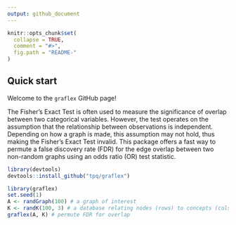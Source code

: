 ```yaml
---
output: github_document
---
```


<!-- README.md is generated from README.Rmd. Please edit that file -->

```r
knitr::opts_chunk$set(
  collapse = TRUE,
  comment = "#>",
  fig.path = "README-"
)
```

## Quick start

Welcome to the `graflex` GitHub page!

The Fisher's Exact Test is often used to measure the significance of overlap between two categorical variables. However, the test operates on the assumption that the relationship between observations is independent. Depending on how a graph is made, this assumption may not hold, thus making the Fisher's Exact Test invalid. This package offers a fast way to permute a false discovery rate (FDR) for the edge overlap between two non-random graphs using an odds ratio (OR) test statistic.

```r
library(devtools)
devtools::install_github("tpq/graflex")
```

```r
library(graflex)
set.seed(1)
A <- randGraph(100) # a graph of interest
K <- randK(100, 3) # a database relating nodes (rows) to concepts (cols)
graflex(A, K) # permute FDR for overlap
```
